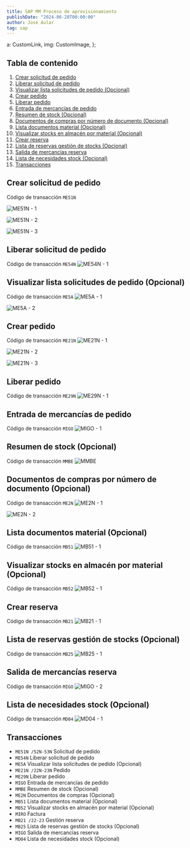 ```yaml
---
title: SAP MM Proceso de aprovisionamiento
publishDate: "2024-06-28T00:00:00"
author: José Aular
tag: sap
---
```


  a: CustomLink,
  img: CustomImage,
};

## Tabla de contenido

1.  [Crear solicitud de pedido](/blog/sap-mm-proceso-aprovisionamiento#crear-solicitud-de-pedido)
2.  [Liberar solicitud de pedido](/blog/sap-mm-proceso-aprovisionamiento#liberar-solicitud-de-pedido)
3.  [Visualizar lista solicitudes de pedido (Opcional)](/blog/sap-mm-proceso-aprovisionamiento#visualizar-lista-solicitudes-de-pedido-opcional)
4.  [Crear pedido](/blog/sap-mm-proceso-aprovisionamiento#crear-pedido)
5.  [Liberar pedido](/blog/sap-mm-proceso-aprovisionamiento#liberar-pedido)
6.  [Entrada de mercancías de pedido](/blog/sap-mm-proceso-aprovisionamiento#entrada-de-mercancías-de-pedido)
7.  [Resumen de stock (Opcional)](/blog/sap-mm-proceso-aprovisionamiento#resumen-de-stock-opcional)
8.  [Documentos de compras por número de documento (Opcional)](/blog/sap-mm-proceso-aprovisionamiento#documentos-de-compras-por-número-de-documento-opcional)
9.  [Lista documentos material (Opcional)](/blog/sap-mm-proceso-aprovisionamiento#lista-documentos-material-opcional)
10. [Visualizar stocks en almacén por material (Opcional)](/blog/sap-mm-proceso-aprovisionamiento#visualizar-stocks-en-almacén-por-material-opcional)
11. [Crear reserva](/blog/sap-mm-proceso-aprovisionamiento#crear-reserva)
12. [Lista de reservas gestión de stocks (Opcional)](/blog/sap-mm-proceso-aprovisionamiento#lista-de-reservas-gestión-de-stocks-opcional)
13. [Salida de mercancías reserva](/blog/sap-mm-proceso-aprovisionamiento#salida-de-mercancías-reserva)
14. [Lista de necesidades stock (Opcional)](/blog/sap-mm-proceso-aprovisionamiento#lista-de-necesidades-stock-opcional)
15. [Transacciones](/blog/sap-mm-proceso-aprovisionamiento#transacciones)

## Crear solicitud de pedido

Código de transacción `ME51N`

![ME51N - 1](https://res.cloudinary.com/jaular/image/upload/v1719502815/blog/sap-procesos-aprovisionamiento/me51n-1_getmcd.png "ME51N - 1")

![ME51N - 2](https://res.cloudinary.com/jaular/image/upload/v1719502690/blog/sap-procesos-aprovisionamiento/me51n-2_zcmrm2.png "ME51N - 2")

![ME51N - 3](https://res.cloudinary.com/jaular/image/upload/v1719502824/blog/sap-procesos-aprovisionamiento/me51-3_r5ymfl.png "ME51N - 3")

## Liberar solicitud de pedido

Código de transacción `ME54N`
![ME54N - 1](https://res.cloudinary.com/jaular/image/upload/v1719503359/blog/sap-procesos-aprovisionamiento/me54n-1_oqzwex.png "ME54N - 1")

## Visualizar lista solicitudes de pedido (Opcional)

Código de transacción `ME5A`
![ME5A - 1](https://res.cloudinary.com/jaular/image/upload/v1721313869/blog/sap-procesos-aprovisionamiento/me5a-1_mz9gq8.png "ME5A - 1")

![ME5A - 2](https://res.cloudinary.com/jaular/image/upload/v1721314362/blog/sap-procesos-aprovisionamiento/me5a-2_dcfr6m.png "ME5A - 2")

## Crear pedido

Código de transacción `ME21N`
![ME21N - 1](https://res.cloudinary.com/jaular/image/upload/v1719511372/blog/sap-procesos-aprovisionamiento/me21n-1_gabbu8.png "ME21N - 1")

![ME21N - 2](https://res.cloudinary.com/jaular/image/upload/v1719511372/blog/sap-procesos-aprovisionamiento/me21n-2_bur5yn.png "ME21N - 2")

![ME21N - 3](https://res.cloudinary.com/jaular/image/upload/v1719511373/blog/sap-procesos-aprovisionamiento/me21n-3_flv9yl.png "ME21N - 3")

## Liberar pedido

Código de transacción `ME29N`
![ME29N - 1](https://res.cloudinary.com/jaular/image/upload/v1719511730/blog/sap-procesos-aprovisionamiento/me29n-1_y8xmuq.png "ME29N - 1")

## Entrada de mercancías de pedido

Código de transacción `MIGO`
![MIGO - 1](https://res.cloudinary.com/jaular/image/upload/v1719513010/blog/sap-procesos-aprovisionamiento/migo-1_cv9gds.png "MIGO - 1")

## Resumen de stock (Opcional)

Código de transacción `MMBE`
![MMBE](https://res.cloudinary.com/jaular/image/upload/v1719514071/blog/sap-procesos-aprovisionamiento/mmbe_u2la2t.png "MMBE")

## Documentos de compras por número de documento (Opcional)

Código de transacción `ME2N`
![ME2N - 1](https://res.cloudinary.com/jaular/image/upload/v1719600661/blog/sap-procesos-aprovisionamiento/me2n-1_s9nsa4.png "ME2N - 1")

![ME2N - 2](https://res.cloudinary.com/jaular/image/upload/v1719600560/blog/sap-procesos-aprovisionamiento/me2n-2_vxpfnc.png "ME2N - 2")

## Lista documentos material (Opcional)

Código de transacción `MB51`
![MB51 - 1](https://res.cloudinary.com/jaular/image/upload/v1719600768/blog/sap-procesos-aprovisionamiento/mb51-1_sicyh0.png "MB51 - 1")

## Visualizar stocks en almacén por material (Opcional)

Código de transacción `MB52`
![MB52 - 1](https://res.cloudinary.com/jaular/image/upload/v1719600959/blog/sap-procesos-aprovisionamiento/mb52-1_ryylpj.png "MB52 - 1")

## Crear reserva

Código de transacción `MB21`
![MB21 - 1](https://res.cloudinary.com/jaular/image/upload/v1719601603/blog/sap-procesos-aprovisionamiento/mb21-1_ywsqru.png "MB21 - 1")

## Lista de reservas gestión de stocks (Opcional)

Código de transacción `MB25`
![MB25 - 1](https://res.cloudinary.com/jaular/image/upload/v1719601823/blog/sap-procesos-aprovisionamiento/mb25-1_xqbrdd.png "MB25 - 1")

## Salida de mercancías reserva

Código de transacción `MIGO`
![MIGO - 2](https://res.cloudinary.com/jaular/image/upload/v1719602161/blog/sap-procesos-aprovisionamiento/migo-2_p66anq.png "MIGO - 2")

## Lista de necesidades stock (Opcional)

Código de transacción `MD04`
![MD04 - 1](https://res.cloudinary.com/jaular/image/upload/v1720104070/blog/sap-procesos-aprovisionamiento/md04-1_h8pqch.png "MD04 - 1")

## Transacciones

- `ME51N /52N-53N` Solicitud de pedido
- `ME54N` Liberar solicitud de pedido
- `ME5A` Visualizar lista solicitudes de pedido (Opcional)
- `ME21N /22N-23N` Pedido
- `ME29N` Liberar pedido
- `MIGO` Entrada de mercancías de pedido
- `MMBE` Resumen de stock (Opcional)
- `ME2N` Documentos de compras (Opcional)
- `MB51` Lista documentos material (Opcional)
- `MB52` Visualizar stocks en almacén por material (Opcional)
- `MIRO` Factura
- `MB21 /22-23` Gestión reserva
- `MB25` Lista de reservas gestión de stocks (Opcional)
- `MIGO` Salida de mercancías reserva
- `MD04` Lista de necesidades stock (Opcional)
